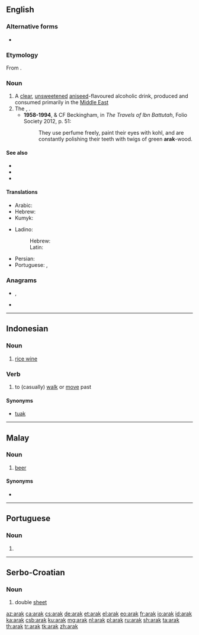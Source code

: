 {{also|árak|arák}}
==English==

===Alternative forms===
* {{l|en|araq}}

===Etymology===
From {{etyl|ar|en}} {{m|ar|عَرَق}}.

===Noun===
{{en-noun|-}}

# A [[clear]], [[unsweetened]] [[aniseed]]-flavoured alcoholic drink, produced and consumed primarily in the [[Middle East]]
# The {{vern|toothbrush tree}}, {{taxlink|Salvadora persica|species|noshow=1}}.
#* '''1958-1994''', {{w|Hamilton Gibb}} & CF Beckingham, in ''The Travels of Ibn Battutah'', Folio Society 2012, p. 51:
#*: They use perfume freely, paint their eyes with kohl, and are constantly polishing their teeth with twigs of green '''arak'''-wood.

====See also====
* {{l|en|arrack}}
* {{l|en|raki}}
* {{pedia|Arak (distilled beverage)}}

====Translations====
{{trans-top|a Middle Eastern aniseed-flavoured alcoholic drink}}
* Arabic: {{t|ar|عَرَق|m}}
* Hebrew: {{t|he|עַרַק|m|tr=arák}}
* Kumyk: {{t|kum|гьаракъы|tr=haraqı}}
{{trans-mid}}
* Ladino:
*: Hebrew: {{t|lad|ראקי|m}}
*: Latin: {{t|lad|raki|m}}
* Persian: {{t+|fa|عرق|tr='araq}}
* Portuguese: {{t|pt|áraque|m}}, {{t|pt|arak|m}}
{{trans-bottom}}

===Anagrams===
* {{l|en|kara}}, {{l|en|Kara}}
* {{l|en|rak'a}}

----

==Indonesian==

===Noun===
{{id-noun}}

# [[rice wine]]

===Verb===
{{id-verb}}

# to (casually) [[walk]] or [[move]] past

====Synonyms====
* [[tuak]]

----

==Malay==

===Noun===
{{ms-noun|j=ارق|pl=-}}

# [[beer]]

====Synonyms====
* {{l|ms|bir}}

----

==Portuguese==

===Noun===
{{pt-noun|m|s}}

# {{alternative form of|áraque|lang=pt}}

----

==Serbo-Croatian==

===Noun===
{{sh-noun|g=m}}

# double [[sheet]]

[[az:arak]]
[[ca:arak]]
[[cs:arak]]
[[de:arak]]
[[et:arak]]
[[el:arak]]
[[eo:arak]]
[[fr:arak]]
[[io:arak]]
[[id:arak]]
[[ka:arak]]
[[csb:arak]]
[[ku:arak]]
[[mg:arak]]
[[nl:arak]]
[[pl:arak]]
[[ru:arak]]
[[sh:arak]]
[[ta:arak]]
[[th:arak]]
[[tr:arak]]
[[tk:arak]]
[[zh:arak]]